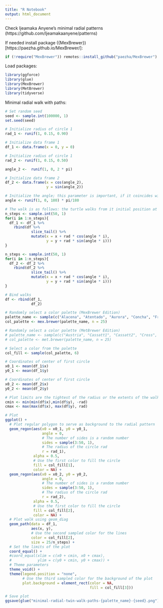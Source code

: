 ```yaml
---
title: "R Notebook"
output: html_document
---
```


Check Ijeamaka Anyene's minimal radial patterns (https://github.com/Ijeamakaanyene/patterns)

If needed install package ({MexBrewer})[https://paezha.github.io/MexBrewer/]:
```r
if (!require("MexBrewer")) remotes::install_github("paezha/MexBrewer") 
```

Load packages:
```r
library(ggforce)
library(glue)
library(MexBrewer)
library(MetBrewer)
library(tidyverse)
```

Minimal radial walk with paths:
```r
# Set random seed
seed <- sample.int(100000, 1)
set.seed(seed)

# Initialize radius of circle 1
rad_1 <- runif(1, 0.15, 0.90)

# Initialize data frame 1
df_1 <- data.frame(x = 0, y = 0)

# Initialize radius of circle 1
rad_2 <- runif(1, 0.15, 0.50)

angle_2 <-  runif(1, 0, 2 * pi)

# Initialize data frame 2
df_2 <- data.frame(x = cos(angle_2),
                   y = sin(angle_2))

# Initialize the angle; this parameter is important, if it coincides with some values it creates closed polygons
angle <- runif(1, 0, 180) * pi/180

# The walk is as follows: the turtle walks from it initial position at (0,0) a distance of rad with direction angle * i, and the from that point takes a new step _without returning to the initial position_
n_steps <- sample.int(50, 1)
for(i in 1:n_steps){
  df_1 <- df_1 %>%
    rbind(df %>%
            slice_tail() %>%
            mutate(x = x + rad * cos(angle * i),
                   y = y + rad * sin(angle * i)))
}

n_steps <- sample.int(50, 1)
for(i in 1:n_steps){
  df_2 <- df_2 %>%
    rbind(df_2 %>%
            slice_tail() %>%
            mutate(x = x + rad * cos(angle * i),
                   y = y + rad * sin(angle * i)))
}

# Bind walks
df <- rbind(df_1,
            df_2)

# Randomly select a color palette (MexBrewer Edition)
palette_name <- sample(c("Alacena", "Atentado", "Aurora", "Concha", "Frida", "Revolucion", "Ronda", "Tierra"), 1)
col_palette <- mex.brewer(palette_name, n = 25)

# Randomly select a color palette (MetBrewer Edition)
# palette_name <- sample(c("Austria", "Cassatt1", "Cassatt2", "Cross", "Degas", "Derain", "Egypt", "Gauguin", "Greek", "Hiroshige", "Hokusai1", "Hokusai2", "Hokusai3", "Homer1", "Homer2", "Ingres", "Isfahan1", "Isfahan2", "Juarez", "Klimt", "Lakota", "Manet", "Monet", "Moreau", "Morgenstern", "Nattier", "Navajo", "NewKingdom", "Nizami", "OKeeffe1", "OKeeffe2", "Peru1", "Peru2", "Pillement", "Pissaro", "Redon", "Renoir", "Robert", "Signac", "Stevens", "Tara", "Thomas", "Tiepolo", "Troy", "Tsimshian", "VanGogh1", "VanGogh2", 'VanGogh3', "Veronese", "Wissing"), 1)
# col_palette <- met.brewer(palette_name, n = 25)

# Select a color from the palette
col_fill <- sample(col_palette, 6)

# Coordinates of center of first circle
x0_1 <- mean(df_1$x)
y0_1 <- mean(df_1$y) 

# Coordinates of center of first circle
x0_2 <- mean(df_2$x)
y0_2 <- mean(df_2$y) 

# Plot limits are the tightest of the radius or the extents of the walk
cmin <- min(min(df$x),min(df$y), -rad)
cmax <- max(max(df$x), max(df$y), rad)

# Plot
ggplot() +
  # Plot regular polygon to serve as background to the radial pattern
  geom_regon(aes(x0 = x0_1, y0 = y0_1,
                 angle = 0,
                 # The number of sides is a random number
                 sides = sample(3:50, 1),
                 # The radius of the circle rad
                 r = rad_1),
             alpha = 0.5,
             # Use the first color to fill the circle
             fill = col_fill[1],
             color = NA) +
  geom_regon(aes(x0 = x0_2, y0 = y0_2,
                 angle = 0,
                 # The number of sides is a random number
                 sides = sample(3:50, 1),
                 # The radius of the circle rad
                 r = rad_2),
             alpha = 0.5,
             # Use the first color to fill the circle
             fill = col_fill[2],
             color = NA) +
  # Plot walk using geom_diag
  geom_path(data = df_1,
            aes(x, y),
            # Use the second sampled color for the lines
            color = col_fill[2],
            size = 25/n_steps) +
  # Set the limits of the plot
  coord_equal() +
  #coord_equal(xlim = c(x0 + cmin, x0 + cmax),
  #            ylim = c(y0 + cmin, y0 + cmax)) + 
  # Theme parameters
  theme_void() + 
  theme(legend.position = "none",
        # Use the third sampled color for the background of the plot
        plot.background = element_rect(color = NA,
                                       fill = col_fill[3]))

# Save plot
ggsave(glue("minimal-radial-twin-walk-paths-{palette_name}-{seed}.png"))
```
